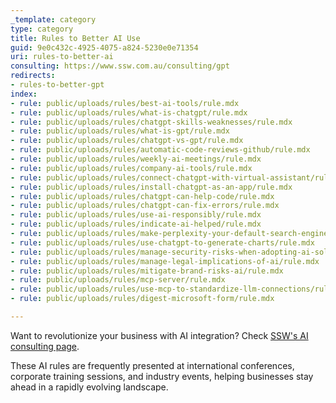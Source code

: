```yaml
---
_template: category
type: category
title: Rules to Better AI Use
guid: 9e0c432c-4925-4075-a824-5230e0e71354
uri: rules-to-better-ai
consulting: https://www.ssw.com.au/consulting/gpt
redirects:
- rules-to-better-gpt
index:
- rule: public/uploads/rules/best-ai-tools/rule.mdx
- rule: public/uploads/rules/what-is-chatgpt/rule.mdx
- rule: public/uploads/rules/chatgpt-skills-weaknesses/rule.mdx
- rule: public/uploads/rules/what-is-gpt/rule.mdx
- rule: public/uploads/rules/chatgpt-vs-gpt/rule.mdx
- rule: public/uploads/rules/automatic-code-reviews-github/rule.mdx
- rule: public/uploads/rules/weekly-ai-meetings/rule.mdx
- rule: public/uploads/rules/company-ai-tools/rule.mdx
- rule: public/uploads/rules/connect-chatgpt-with-virtual-assistant/rule.mdx
- rule: public/uploads/rules/install-chatgpt-as-an-app/rule.mdx
- rule: public/uploads/rules/chatgpt-can-help-code/rule.mdx
- rule: public/uploads/rules/chatgpt-can-fix-errors/rule.mdx
- rule: public/uploads/rules/use-ai-responsibly/rule.mdx
- rule: public/uploads/rules/indicate-ai-helped/rule.mdx
- rule: public/uploads/rules/make-perplexity-your-default-search-engine/rule.mdx
- rule: public/uploads/rules/use-chatgpt-to-generate-charts/rule.mdx
- rule: public/uploads/rules/manage-security-risks-when-adopting-ai-solutions/rule.mdx
- rule: public/uploads/rules/manage-legal-implications-of-ai/rule.mdx
- rule: public/uploads/rules/mitigate-brand-risks-ai/rule.mdx
- rule: public/uploads/rules/mcp-server/rule.mdx
- rule: public/uploads/rules/use-mcp-to-standardize-llm-connections/rule.mdx
- rule: public/uploads/rules/digest-microsoft-form/rule.mdx

---
```


Want to revolutionize your business with AI integration? Check [SSW's AI consulting page](https://www.ssw.com.au/consulting/artificial-intelligence).

These AI rules are frequently presented at international conferences, corporate training sessions, and industry events, helping businesses stay ahead in a rapidly evolving landscape.
